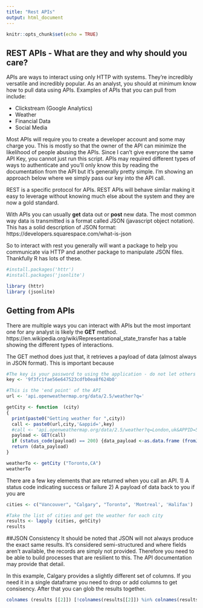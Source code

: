 ---
title: "Rest APIs"
output: html_document
---

```{r setup, include=FALSE}
knitr::opts_chunk$set(echo = TRUE)
```

## REST APIs - What are they and why should you care?

APIs are ways to interact using only HTTP with systems.   They're incredibly versatile and incredibly popular.  As an analyst, you should at minimum know how to pull data using APIs.   Examples of APIs that you can pull from include:

* Clickstream (Google Analytics)
* Weather
* Financial Data
* Social Media

Most APIs will require you to create a developer account and some may charge you.   This is mostly so that the owner of the API can minimize the likelihood of people abusing the APIs.   Since I can't give everyone the same API Key, you cannot just run this script.  APIs may required different types of ways to authenticate and you'll only know this by reading the documentation from the API but it's generally pretty simple.   I'm showing an approach below where we simply pass our key into the API call.

REST is a specific protocol for APIs.   REST APIs will behave similar making it easy to leverage without knowing much else about the system and they are now a gold standard.

With APIs you can usually **get** data out or **post** new data.   The most common way data is transmitted is a format called JSON (javascript object notation).   This has a solid description of JSON format: https://developers.squarespace.com/what-is-json

So to interact with rest you generally will want a package to help you communicate via HTTP and another package to manipulate JSON files.   Thankfully R has lots of these.


```{r}
#install.packages('httr')
#install.packages('jsonlite')

library (httr)
library (jsonlite)
```

## Getting from APIs

There are multiple ways you can interact with APIs but the most important one for any analyst is likely the **GET** method.   https://en.wikipedia.org/wiki/Representational_state_transfer has a table showing the different types of interactions.

The GET method does just that, it retrieves a payload of data (almost always in JSON format).   This is important because 

```{r}

#The key is your password to using the application - do not let others see it
key <- '9f3fc1fae56e647523cdfb0ea8f624b0'

#This is the 'end point' of the API
url <- 'api.openweathermap.org/data/2.5/weather?q='

getCity <- function  (city)
{
  print(paste0("Getting weather for ",city))
  call <- paste0(url,city,'&appid=',key)
  #call <- 'api.openweathermap.org/data/2.5/weather?q=London,uk&APPID=50ca356e4e4f2f216c784635c31a5a2d'
  payload <- GET(call)
  if (status_code(payload) == 200) {data_payload <-as.data.frame (fromJSON(content(payload, "text"), flatten=TRUE))} else {data_payload <- NULL}
  return (data_payload)
}

weatherTo <- getCity ("Toronto,CA")
weatherTo

```

There are a few key elements that are returned when you call an API.
1) A status code indicating success or failure 
2) A payload of data back to you if you are 




```{r}

cities <- c("Vancouver", "Calgary", "Toronto", 'Montreal', 'Halifax')

#Take the list of cities and get the weather for each city
results <- lapply (cities, getCity)
results

```

##JSON Consistency
It should be noted that JSON will not always produce the exact same results.   It's considered semi-structured and where fields aren't available, the records are simply not provided.   Therefore you need to be able to build processes that are resilient to this.   The API documentation may provide that detail.   

In this example, Calgary provides a slightly different set of columns.   If you need it in a single dataframe you need to drop or add columns to get consisency.   After that you can glob the results together.

```{r}

colnames (results [[2]]) [!colnames(results[[2]]) %in% colnames(results[[1]])]

```

